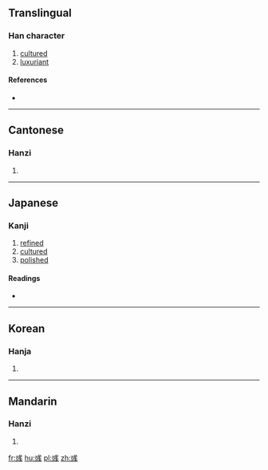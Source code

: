 ==Translingual==

===Han character===
{{Han char|rn=59|rad=彡|as=07|sn=10|four=5310<sub>0</sub>|canj=戈大口一 (IKRM)|ids=⿻[[或]]⿰[[丿]]丿}}

# [[cultured]]
# [[luxuriant]]

====References====
* {{Han ref|kx=0363.140|dkj=09983|dj=0682.120|hdz=21405.130|uh=5F67|ud=24423|bh=D17B|bd=53627}}

----

==Cantonese==

===Hanzi===
{{yue-hanzi|jyut=[[juk1]]|y=yuk1}}

# {{defn|lang=yue|sort=彡07}}

----

==Japanese==

===Kanji===
{{ja-kanji|grade=|rs=彡07}}

# [[refined]]
# [[cultured]]
# [[polished]]

====Readings====
* {{ja-readings|on=[[いく]] (iku)|kun=[[あや]] (aya)}}

----

==Korean==

===Hanja===
{{ko-hanja|hangeul=욱|eumhun=|rv=uk|mr=uk|y=wuk}}

# {{defn|lang=ko|sort=彡07}}

----

==Mandarin==

===Hanzi===
{{cmn-hanzi|pin=[[yù]] ([[yu4]])|wg=yü<sup>4</sup>}}

# {{defn|lang=cmn|sort=彡07}}

[[fr:彧]]
[[hu:彧]]
[[pl:彧]]
[[zh:彧]]